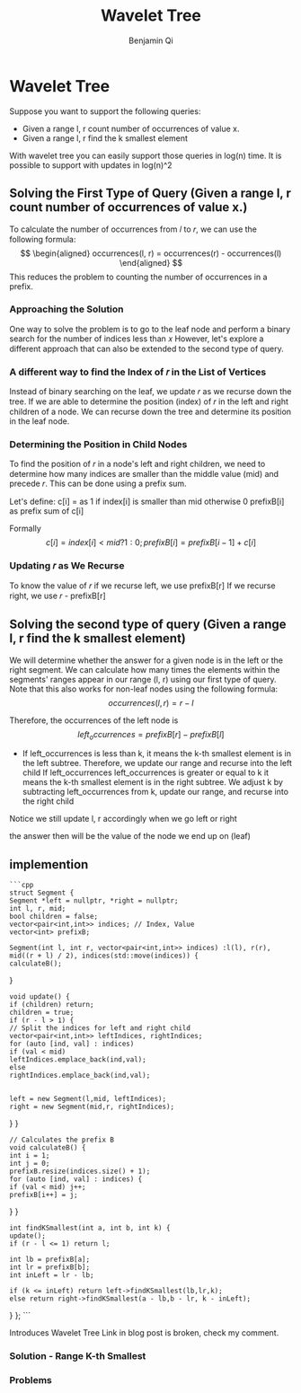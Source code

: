 ---
id: wavelet
title: 'Wavelet Tree'
author: Benjamin Qi
prerequisites:
  - RURQ
description: Segment tree over values"
frequency: 0
---

# Wavelet Tree

<FocusProblem problem="waveletSam" />

Suppose you want to support the following queries:
  - Given a range l, r count number of occurrences of value x.
  - Given a range l, r find the k smallest element

With wavelet tree you can easily support those queries in log(n) time.
<Info title="Additional information">
  It is possible to support with updates in log(n)^2
</Info>

## Solving the First Type of Query (Given a range l, r count number of occurrences of value x.)

To calculate the number of occurrences from 𝑙 to 𝑟, we can use the following formula:
$$
\begin{aligned}
occurrences(l, r) = occurrences(r) - occurrences(l)
\end{aligned}
$$
This reduces the problem to counting the number of occurrences in a prefix.

### Approaching the Solution

One way to solve the problem is to go to the leaf node
and perform a binary search for the number of indices less than 𝑥
However, let's explore a different approach that can also be extended to the second type of query.

### A different way to find the Index of 𝑟 in the List of Vertices
Instead of binary searching on the leaf, we update 𝑟 as we recurse down the tree.
If we are able to determine the position (index) of
𝑟 in the left and right children of a node.
We can recurse down the tree and determine its position in the leaf node.

### Determining the Position in Child Nodes
To find the position of 𝑟 in a node's left and right children, we need to determine how many indices
are smaller than the middle value (mid) and precede 𝑟.
This can be done using a prefix sum.

Let's define:
c[i] = as 1 if index[i] is smaller than mid otherwise 0
prefixB[i] as prefix sum of c[i]

Formally
$$
c[i] = index[i] < mid ? 1 : 0;
prefixB[i] = prefixB[i - 1] + c[i]
$$

### Updating 𝑟 as We Recurse
To know the value of 𝑟 if we recurse left, we use prefixB[r]
If we recurse right, we use 𝑟 - prefixB[r]

## Solving the second type of query (Given a range l, r find the k smallest element)
We will determine whether the answer for a given node is in the left or the right segment.
We can calculate how many times the elements within the segments' ranges appear in our range (l, r) using our first type of query.
Note that this also works for non-leaf nodes using the following formula:
$$
occurrences(l, r) = r - l
$$

Therefore, the occurrences of the left node is
$$
left_occurrences = prefixB[r] - prefixB[l]
$$
  - If left_occurrences is less than k, it means the k-th smallest element is in the left subtree.
Therefore, we update our range and recurse into the left child
If left_occurrences left_occurrences is greater or equal to k
it means the k-th smallest element is in the right subtree. We adjust k by subtracting
left_occurrences from k, update our range, and recurse into the right child

<Info title="Notice">
  Notice we still update l, r accordingly when we go left or right
</Info>

the answer then will be the value of the node we end up on (leaf)

## implemention

  <CPPSection>

    ```cpp
    struct Segment {
    Segment *left = nullptr, *right = nullptr;
    int l, r, mid;
    bool children = false;
    vector<pair<int,int>> indices; // Index, Value
    vector<int> prefixB;

    Segment(int l, int r, vector<pair<int,int>> indices) :l(l), r(r), mid((r + l) / 2), indices(std::move(indices)) {
    calculateB();
  }

    void update() {
    if (children) return;
    children = true;
    if (r - l > 1) {
    // Split the indices for left and right child
    vector<pair<int,int>> leftIndices, rightIndices;
    for (auto [ind, val] : indices)
    if (val < mid)
    leftIndices.emplace_back(ind,val);
    else
    rightIndices.emplace_back(ind,val);


    left = new Segment(l,mid, leftIndices);
    right = new Segment(mid,r, rightIndices);
  }
  }

    // Calculates the prefix B
    void calculateB() {
    int i = 1;
    int j = 0;
    prefixB.resize(indices.size() + 1);
    for (auto [ind, val] : indices) {
    if (val < mid) j++;
    prefixB[i++] = j;
  }
  }

    int findKSmallest(int a, int b, int k) {
    update();
    if (r - l <= 1) return l;

    int lb = prefixB[a];
    int lr = prefixB[b];
    int inLeft = lr - lb;

    if (k <= inLeft) return left->findKSmallest(lb,lr,k);
    else return right->findKSmallest(a - lb,b - lr, k - inLeft);
  }
  };
    ```

  </CPPSection>

<Resources>
	<Resource
		source = "IOI"
		title = "Wavelet Trees for Competitive Programming"
		url = "https://ioinformatics.org/journal/v10_2016_19_37.pdf"
		starred
	>
		Introduces Wavelet Tree
	</Resource>
	<Resource
		source="CF"
		title="Intro to New DS: Wavelet Trees"
		url="52854"
	>
		Link in blog post is broken, check my comment.
	</Resource>
</Resources>

### Solution - Range K-th Smallest

<IncompleteSection />

### Problems

<Problems problems="wavelet" />
